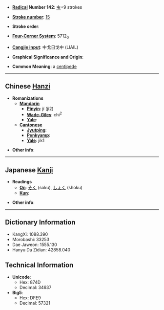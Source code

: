 * '''[[Wiktionary:Chinese radical index| Radical]] Number 142''': [[Wiktionary:Chinese radical index 虫|虫]]+9 strokes

* '''[[Wiktionary:Chinese total strokes index|Stroke number]]''': [[Wiktionary:Chinese total strokes index 15|15]]

* '''Stroke order''': 

* '''[[Wiktionary:Chinese four corner index|Four-Corner System]]''': 5712<sub>0</sub>

* '''[[Wiktionary:Chinese Cangjie index|Cangjie input]]''': 中戈日戈中 (LIAIL)

* '''Graphical Significance and Origin''': 

* '''Common Meaning''': a [[centipede]]

----

== Chinese [[Hanzi]] ==

* '''Romanizations'''
** '''[[Mandarin]]'''
*** '''[[Pinyin]]''': jí (ji2)
*** '''[[Wade-Giles]]''': chi<sup>2</sup>
*** '''[[Yale]]''': 
** '''[[Cantonese]]'''
*** '''[[Jyutping]]''':
*** '''[[Penkyamp]]''': 
*** '''[[Yale]]''': jik1

* '''Other info''': 

----

== Japanese [[Kanji]] ==

* '''Readings'''
** '''[[On]]''': [[そく]] (soku), [[しょく]] (shoku)
** '''[[Kun]]''': 

* '''Other info''':  

----

== Dictionary Information ==

* KangXi: 1088.390
* Morobashi: 33253
* Dae Jaweon: 1555.130
* Hanyu Da Zidian: 42858.040

== Technical Information ==

* '''Unicode''':
** Hex: 874D
** Decimal: 34637
* '''Big5''':
** Hex: DFE9
** Decimal: 57321